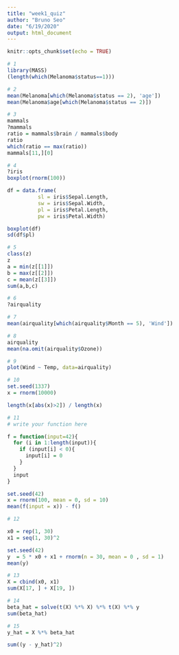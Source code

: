 ```yaml
---
title: "week1_quiz"
author: "Bruno Seo"
date: "6/19/2020"
output: html_document
---
```


```r
knitr::opts_chunk$set(echo = TRUE)
```


```r
# 1
library(MASS)
(length(which(Melanoma$status==1)))
```

```r
# 2
mean(Melanoma[which(Melanoma$status == 2), 'age'])
mean(Melanoma$age[which(Melanoma$status == 2)])
```

```r
# 3
mammals
?mammals
ratio = mammals$brain / mammals$body
ratio
which(ratio == max(ratio))
mammals[11,][0]

```

```r
# 4
?iris
boxplot(rnorm(100))

df = data.frame(
          sl = iris$Sepal.Length,
          sw = iris$Sepal.Width,
          pl = iris$Petal.Length,
          pw = iris$Petal.Width)

boxplot(df)
sd(df$pl)
```


```r
# 5
class(z)
z
a = min(z[[1]]) 
b = max(z[[2]])
c = mean(z[[3]])
sum(a,b,c)
```



```r
# 6
?airquality
```

```r
# 7
mean(airquality[which(airquality$Month == 5), 'Wind'])
```


```r
# 8
airquality
mean(na.omit(airquality$Ozone))
```


```r
# 9
plot(Wind ~ Temp, data=airquality)
```


```r
# 10
set.seed(1337)
x = rnorm(10000)

length(x[abs(x)>2]) / length(x)
```


```r
# 11
# write your function here

f = function(input=42){
  for (i in 1:length(input)){
    if (input[i] < 0){
      input[i] = 0
    }
  }
  input
}

set.seed(42)
x = rnorm(100, mean = 0, sd = 10)
mean(f(input = x)) - f()
```

```r
# 12

x0 = rep(1, 30)
x1 = seq(1, 30)^2

set.seed(42)
y  = 5 * x0 + x1 + rnorm(n = 30, mean = 0 , sd = 1)
mean(y)
```

```r
# 13
X = cbind(x0, x1)
sum(X[17, ] + X[19, ])
```

```r
# 14
beta_hat = solve(t(X) %*% X) %*% t(X) %*% y
sum(beta_hat)
```

```r
# 15
y_hat = X %*% beta_hat

sum((y - y_hat)^2)
```















